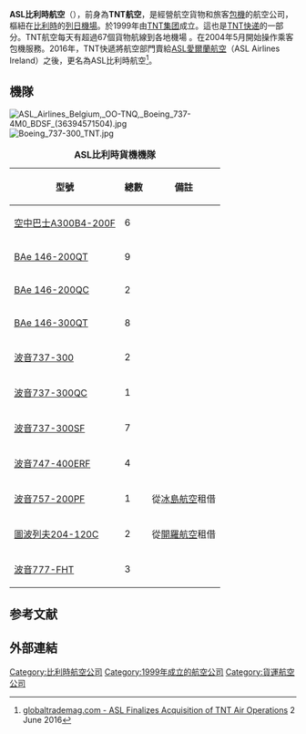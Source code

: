 {{Infobox_Airline
|airline= ASL比利時航空 <br> ASL Airlines Belgium
|logo=ASL_Airlines_Belgium_Logo.svg
|logo_size=150
|IATA=3V
|ICAO=TAY
|callsign=QUALITY
|parent=[[ASL愛爾蘭航空|ASL愛爾蘭航空]]
|founded=1999年
|headquarters= {{BEL}}[[列日|列日]]
|key_people=Niky Terzakis (managing director)
|hubs= [[列日機場|列日機場]]
|focus_cities=
|frequent_flyer=
|lounge=
|alliance=
|fleet_size=28
|destinations=70
|website= http://aslairlines.be
}}

'''ASL比利時航空'''（{{lang-en|ASL Airlines Belgium}}），前身為'''TNT航空'''，是經營航空貨物和旅客[[包機|包機]]的航空公司，樞紐在[[比利時|比利時]]的[[列日機場|列日機場]]。於1999年由[[TNT集团|TNT集团]]成立。這也是[[TNT快递|TNT快递]]的一部分。TNT航空每天有超過67個貨物航線到各地機場 。在2004年5月開始操作乘客包機服務。2016年，TNT快遞將航空部門賣給[[ASL愛爾蘭航空|ASL愛爾蘭航空]]（ASL Airlines Ireland）之後，更名為ASL比利時航空<ref name="globaltrademag">[http://www.globaltrademag.com/global-trade-daily/news/asl-finalizes-acquisition-of-tnt-air-operations globaltrademag.com - ASL Finalizes Acquisition of TNT Air Operations] {{Wayback|url=http://www.globaltrademag.com/global-trade-daily/news/asl-finalizes-acquisition-of-tnt-air-operations |date=20171010214449 }} 2 June 2016</ref>。

== 機隊 ==
[[File:ASL_Airlines_Belgium,_OO-TNQ,_Boeing_737-4M0_BDSF_(36394571504).jpg|thumb]]
[[File:Boeing_737-300_TNT.jpg|thumb]]
<center>
{| class="toccolours sortable" border="1" cellpadding="3" style="border-collapse:collapse; text-align:center"
|+ '''ASL比利時貨機機隊'''
|- bgcolor=lightgrey
!型號
!總數
!備註
|-
|align=left| [[空中巴士A300|空中巴士A300B4-200F]]
| 6
| 
|-
|align=left| [[BAe_146|BAe 146-200QT]]
| 9
| 
|-
|align=left| [[BAe_146|BAe 146-200QC]]
| 2
| 
|-
|align=left| [[BAe_146|BAe 146-300QT]]
| 8
| 
|-
|align=left| [[波音737|波音737-300]]
| 2
| 
|-
|align=left| [[波音737|波音737-300QC]]
| 1
| 
|-
|align=left| [[波音737|波音737-300SF]]
|7
| 
|-
|align=left| [[波音747-400|波音747-400ERF]]
| 4
| 
|-
|align=left| [[波音757|波音757-200PF]]
| 1
| 從[[冰島航空|冰島航空]]租借
|-
|align=left| [[Tu-204|圖波列夫204-120C]]
| 2
| 從[[開羅航空|開羅航空]]租借
|-
|align=left| [[波音777|波音777-FHT]]
| 3
|
|}
</center>

==参考文献==
{{Reflist}}
== 外部連結 ==
{{Commonscat|TNT Airways}}

{{IATA成員|歐洲}}
{{航空小作品}}

[[Category:比利時航空公司|Category:比利時航空公司]]
[[Category:1999年成立的航空公司|Category:1999年成立的航空公司]]
[[Category:貨運航空公司|Category:貨運航空公司]]